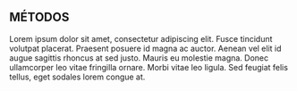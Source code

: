 ## MÉTODOS {#sec-methods}

Lorem ipsum dolor sit amet, consectetur adipiscing elit. Fusce tincidunt volutpat placerat. Praesent posuere id magna ac auctor. Aenean vel elit id augue sagittis rhoncus at sed justo. Mauris eu molestie magna. Donec ullamcorper leo vitae fringilla ornare. Morbi vitae leo ligula. Sed feugiat felis tellus, eget sodales lorem congue at.